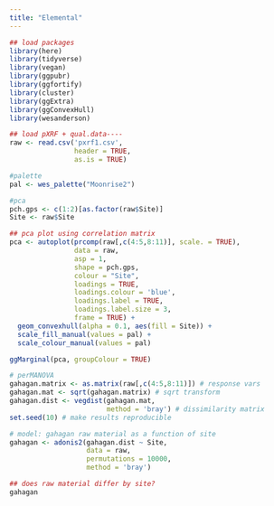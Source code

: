 ```yaml
---
title: "Elemental"
---
```


```r
## load packages
library(here)
library(tidyverse)
library(vegan)
library(ggpubr)
library(ggfortify)
library(cluster)
library(ggExtra)
library(ggConvexHull)
library(wesanderson)

## load pXRF + qual.data----
raw <- read.csv('pxrf1.csv',
                header = TRUE,
                as.is = TRUE)

#palette
pal <- wes_palette("Moonrise2")
```

```r
#pca
pch.gps <- c(1:2)[as.factor(raw$Site)]
Site <- raw$Site

## pca plot using correlation matrix
pca <- autoplot(prcomp(raw[,c(4:5,8:11)], scale. = TRUE),
                data = raw,
                asp = 1,
                shape = pch.gps,
                colour = "Site",
                loadings = TRUE, 
                loadings.colour = 'blue',
                loadings.label = TRUE,
                loadings.label.size = 3,
                frame = TRUE) +
  geom_convexhull(alpha = 0.1, aes(fill = Site)) +
  scale_fill_manual(values = pal) +
  scale_colour_manual(values = pal)

ggMarginal(pca, groupColour = TRUE)
```

```r
# perMANOVA
gahagan.matrix <- as.matrix(raw[,c(4:5,8:11)]) # response vars
gahagan.mat <- sqrt(gahagan.matrix) # sqrt transform
gahagan.dist <- vegdist(gahagan.mat,
                        method = 'bray') # dissimilarity matrix
set.seed(10) # make results reproducible

# model: gahagan raw material as a function of site
gahagan <- adonis2(gahagan.dist ~ Site,
                   data = raw,
                   permutations = 10000,
                   method = 'bray')

## does raw material differ by site?
gahagan
```
